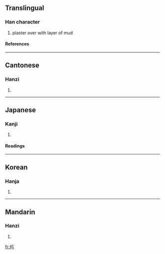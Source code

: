 ==Translingual==
===Han character===
{{Han char|rn=32|rad=土|as=03|sn=6|four=4112<sub>7</sub>|canj=土一一尸 (GMMS)}}
# plaster over with layer of mud
====References====
{{Han ref|kx=0223.140|dkj=04885|dj=0456.030|hdz=10418.020|uh=572C|ud=22316|bh=A664|bd=42596}}
----
==Cantonese==
===Hanzi===
{{yue-hanzi|jyut=|y=wu1}}
# {{defn|Cantonese}}
----
==Japanese==
===Kanji===
{{ja-kanji|grade=|rs=土03}}
# {{defn|Japanese}} 
====Readings====
{{ja-readings|on=[[お]] (o), [[う]] (u)|kun=[[こて]] (kote), [[ぬる]] (nuru)}}
----
==Korean==
===Hanja===
{{ko-hanja|hangeul=오|rv=o|mr=o}}
# {{defn|Korean}}
----
==Mandarin==
===Hanzi===
{{cmn-hanzi|pin=[[de]] (de5), [[dì]] (di4), [[wū]] (wu1)|wg=te<sup>5</sup>, ti<sup>4</sup>, wu<sup>1</sup>}}
# {{defn|Mandarin}}

[[fr:圬]]